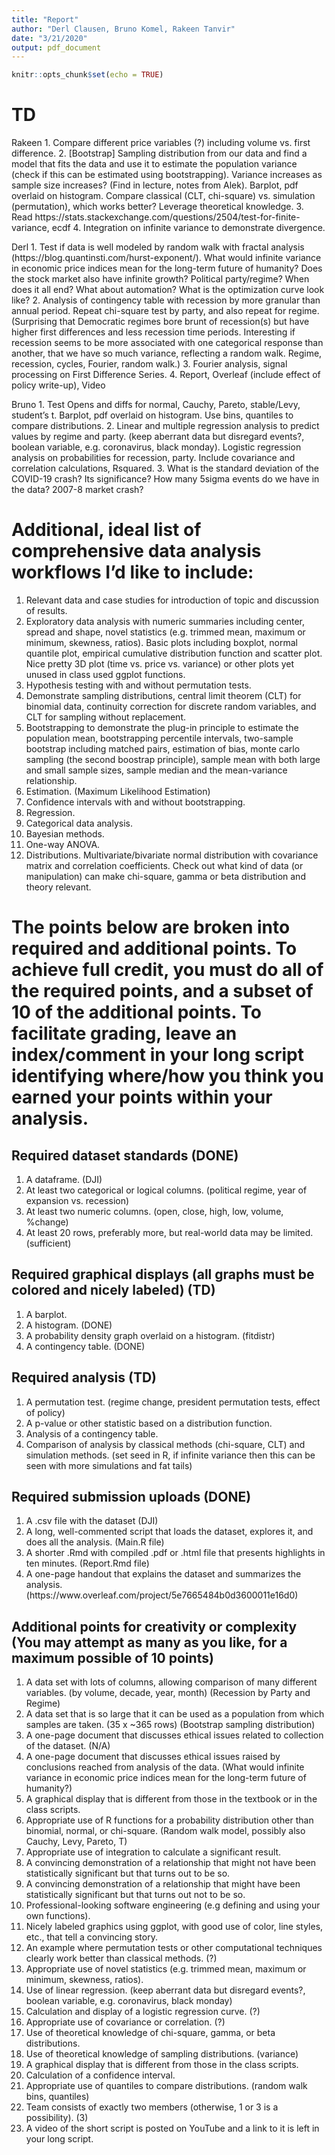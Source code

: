```yaml
---
title: "Report"
author: "Derl Clausen, Bruno Komel, Rakeen Tanvir"
date: "3/21/2020"
output: pdf_document
---
```


```r
knitr::opts_chunk$set(echo = TRUE)
```

# TD
Rakeen
1. Compare different price variables (?) including volume vs. first difference. 
2. [Bootstrap] Sampling distribution from our data and find a model that fits the data and use it to estimate the population variance (check if this can be estimated using bootstrapping). Variance increases as sample size increases? (Find in lecture, notes from Alek). Barplot, pdf overlaid on histogram. Compare classical (CLT, chi-square) vs. simulation (permutation), which works better? Leverage theoretical knowledge. 
3.  Read https://stats.stackexchange.com/questions/2504/test-for-finite-variance, ecdf
4. Integration on infinite variance to demonstrate divergence. 

Derl
1. Test if data is well modeled by random walk with fractal analysis (https://blog.quantinsti.com/hurst-exponent/). 
  What would infinite variance in economic price indices mean for the long-term future of humanity? Does the stock market also have infinite growth? Political party/regime? When does it all end? What about automation? What is the optimization curve look like? 
2. Analysis of contingency table with recession by more granular than annual period. Repeat chi-square test by party, and also repeat for regime. (Surprising that Democratic regimes bore brunt of recession(s) but have higher first differences and less recession time periods. Interesting if recession seems to be more associated with one categorical response than another, that we have so much variance, reflecting a random walk. Regime, recession, cycles, Fourier, random walk.)
3. Fourier analysis, signal processing on First Difference Series. 
4. Report, Overleaf (include effect of policy write-up), Video

Bruno
1. Test Opens and diffs for normal, Cauchy, Pareto, stable/Levy, student's t. Barplot, pdf overlaid on histogram. Use bins, quantiles to compare distributions. 
2. Linear and multiple regression analysis to predict values by regime and party. (keep aberrant data but disregard events?, boolean variable, e.g. coronavirus, black monday). Logistic regression analysis on probabilities for recession, party. Include covariance and correlation calculations, Rsquared. 
3. What is the standard deviation of the COVID-19 crash? Its significance? How many 5sigma events do we have in the data? 2007-8 market crash?

# Additional, ideal list of comprehensive data analysis workflows I'd like to include:
1. Relevant data and case studies for introduction of topic and discussion of results. 
2. Exploratory data analysis with numeric summaries including center, spread and shape, novel statistics (e.g. trimmed mean, maximum or minimum, skewness, ratios).
Basic plots including boxplot, normal quantile plot, empirical cumulative distribution function and scatter plot. Nice pretty 3D plot (time vs. price vs. variance) or other plots yet unused in class used ggplot functions. 
3. Hypothesis testing with and without permutation tests. 
4. Demonstrate sampling distributions, central limit theorem (CLT) for binomial data, continuity correction for discrete random variables, and CLT for sampling without replacement. 
5. Bootstrapping to demonstrate the plug-in principle to estimate the population mean, bootstrapping percentile intervals, two-sample bootstrap including matched pairs, estimation of bias, monte carlo sampling (the second boostrap principle), sample mean with both large and small sample sizes, sample median and the mean-variance relationship.
6. Estimation. (Maximum Likelihood Estimation)
7. Confidence intervals with and without bootstrapping.
8. Regression.
9. Categorical data analysis.
10. Bayesian methods.
11. One-way ANOVA.
12. Distributions. Multivariate/bivariate normal distribution with covariance matrix and correlation coefficients. Check out what kind of data (or manipulation) can make chi-square, gamma or beta distribution and theory relevant. 

# The points below are broken into required and additional points. To achieve full credit, you must do all of the required points, and a subset of 10 of the additional points. To facilitate grading, leave an index/comment in your long script identifying where/how you think you earned your points within your analysis.

## Required dataset standards (DONE)
1. A dataframe. (DJI)
2. At least two categorical or logical columns. (political regime, year of expansion vs. recession)
3. At least two numeric columns. (open, close, high, low, volume, %change)
4. At least 20 rows, preferably more, but real-world data may be limited. (sufficient)

## Required graphical displays (all graphs must be colored and nicely labeled) (TD)
1. A barplot. 
2. A histogram. (DONE)
3. A probability density graph overlaid on a histogram. (fitdistr)
4. A contingency table. (DONE)

## Required analysis (TD)
1. A permutation test. (regime change, president permutation tests, effect of policy)
2. A p-value or other statistic based on a distribution function.
3. Analysis of a contingency table.
4. Comparison of analysis by classical methods (chi-square, CLT) and simulation methods. (set seed in R, if infinite variance then this can be seen with more simulations and fat tails)

## Required submission uploads (DONE)
1. A .csv file with the dataset (DJI)
2. A long, well-commented script that loads the dataset, explores it, and does all the analysis. (Main.R file)
3. A shorter .Rmd with compiled .pdf or .html file that presents highlights in ten minutes. (Report.Rmd file)
4. A one-page handout that explains the dataset and summarizes the analysis. (https://www.overleaf.com/project/5e7665484b0d3600011e16d0)


## Additional points for creativity or complexity (You may attempt as many as you like, for a maximum possible of 10 points)
1. A data set with lots of columns, allowing comparison of many different variables. (by volume, decade, year, month) (Recession by Party and Regime)
2. A data set that is so large that it can be used as a population from which samples are taken. (35 x ~365 rows) (Bootstrap sampling distribution)
3. A one-page document that discusses ethical issues related to collection of the dataset. (N/A)
4. A one-page document that discusses ethical issues raised by conclusions reached from analysis of the data. (What would infinite variance in economic price indices mean for the long-term future of humanity?)
5. A graphical display that is different from those in the textbook or in the class scripts.
6. Appropriate use of R functions for a probability distribution other than binomial, normal, or chi-square. (Random walk model, possibly also Cauchy, Levy, Pareto, T)
7. Appropriate use of integration to calculate a significant result.
8. A convincing demonstration of a relationship that might not have been statistically significant but that turns out to be so.
9. A convincing demonstration of a relationship that might have been statistically significant but that turns out not to be so.
10. Professional-looking software engineering (e.g defining and using your own functions).
11. Nicely labeled graphics using ggplot, with good use of color, line styles, etc., that tell a convincing story. 
12. An example where permutation tests or other computational techniques clearly work better than classical methods. (?)
13. Appropriate use of novel statistics (e.g. trimmed mean, maximum or minimum, skewness, ratios).
14. Use of linear regression. (keep aberrant data but disregard events?, boolean variable, e.g. coronavirus, black monday)
15. Calculation and display of a logistic regression curve. (?)
16. Appropriate use of covariance or correlation. (?)
17. Use of theoretical knowledge of chi-square, gamma, or beta distributions.
18. Use of theoretical knowledge of sampling distributions. (variance)
19. A graphical display that is different from those in the class scripts.
20. Calculation of a confidence interval. 
21. Appropriate use of quantiles to compare distributions. (random walk bins, quantiles)
22. Team consists of exactly two members (otherwise, 1 or 3 is a possibility). (3)
23. A video of the short script is posted on YouTube and a link to it is left in your long script. 